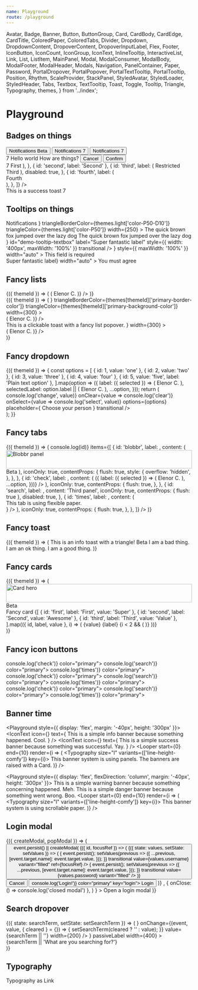 ```yaml
---
name: Playground
route: /playground
---
```


  Avatar,
  Badge,
  Banner,
  Button,
  ButtonGroup,
  Card,
  CardBody,
  CardEdge,
  CardTitle,
  ColoredPaper,
  ColoredTabs,
  Divider,
  Dropdown,
  DropdownContent,
  DropoverContent,
  DropoverInputLabel,
  Flex,
  Footer,
  IconButton,
  IconCount,
  IconGroup,
  IconText,
  InlineTooltip,
  InteractiveList,
  Link,
  List,
  ListItem,
  MainPanel,
  Modal,
  ModalConsumer,
  ModalBody,
  ModalFooter,
  ModalHeader,
  Modals,
  Navigation,
  PanelContainer,
  Paper,
  Password,
  PortalDropover,
  PortalPopover,
  PortalTextTooltip,
  PortalTooltip,
  Position,
  Rhythm,
  ScaleProvider,
  StackPanel,
  StyledAvatar,
  StyledLoader,
  StyledHeader,
  Tabs,
  Textbox,
  TextTooltip,
  Toast,
  Toggle,
  Tooltip,
  Triangle,
  Typography,
  themes,
} from '../index';

# Playground

## Badges on things

<Playground>
  <ThemeWrapper>
    <Rhythm m={2}>
      <Button color="primary">
        <Flex wrap={false} inflexible direction="row" alignItems="center" justifyContent="center">
          Notifications
          <Rhythm ml={2}>
            <Badge shape="label" contrast>
              Beta
            </Badge>
          </Rhythm>
        </Flex>
      </Button>
      <Button color="primary">
        <Flex wrap={false} inflexible direction="row" alignItems="center" justifyContent="center">
          Notifications
          <Badge position="top-right" shape="count" color="warning">
            7
          </Badge>
        </Flex>
      </Button>
      <Button color="warning" weight="outline">
        <Flex wrap={false} inflexible direction="row" alignItems="center" justifyContent="center">
          Notifications
          <Badge position="top-right" shape="count" color="warning">
            7
          </Badge>
        </Flex>
      </Button>
    </Rhythm>
  </ThemeWrapper>
</Playground>

<div style="height: 50px" />

<Playground>
  <ThemeWrapper>
    <div style={{ width: '300px', height: '200px', maxWidth: '100%' }}>
      <Card hoverable raised full style={{ overflow: 'visible' }}>
        <Badge position="top-right" shape="count" color="warning">
          7
        </Badge>
        <Paper flexible color="secondary">
          <CardBody>
            <CardTitle>Hello world</CardTitle>
            <CardTitle variant="subtitle">How are things?</CardTitle>
          </CardBody>
        </Paper>
        <CardEdge>
          <ColoredPaper flexible colorId="P25" style={{ alignItems: 'flex-end', justifyContent: 'center' }}>
            <Rhythm m={2}>
              <ButtonGroup spacing="comfy">
                <Button contrast weight="text" key="cancel">
                  Cancel
                </Button>
                <Button contrast weight="outline" key="confirm">
                  Confirm
                </Button>
              </ButtonGroup>
            </Rhythm>
          </ColoredPaper>
        </CardEdge>
      </Card>
    </div>
  </ThemeWrapper>
</Playground>

<div style="height: 50px" />

<Playground>
  <ThemeWrapper>
    <Navigation
      animated
      selectedId="first"
      style={{ maxWidth: '200px' }}
      vertical
      items={[
        {
          id: 'first',
          label: (
            <Flex wrap={false} inflexible direction="row" alignItems="center" justifyContent="center">
              <Badge position="top-right" shape="count" color="warning">
                7
              </Badge>
              First
            </Flex>
          ),
        },
        { id: 'second', label: 'Second' },
        {
          id: 'third',
          label: (
            <Flex wrap={false} inflexible direction="row" alignItems="center" justifyContent="center">
              <Position location="right-center" variant="inside">
                <Rhythm ml={4}>
                  <Badge shape="label" color="primary">
                    Restricted
                  </Badge>
                </Rhythm>
              </Position>
              Third
            </Flex>
          ),
          disabled: true,
        },
        {
          id: 'fourth',
          label: (
            <div style={{ position: 'relative' }}>
              <Position location="right-center" variant="outside">
                <Rhythm ml={2}>
                  <Badge shape="marker" color="primary" />
                </Rhythm>
              </Position>
              Fourth
            </div>
          ),
        },
      ]}
    />
  </ThemeWrapper>
</Playground>

<div style="height: 50px" />

<Playground>
  <ThemeWrapper>
    <Toast id="demo-success-toast" title="Hello world" level="success" style={{ maxWidth: '100%' }}>
      This is a success toast
      <Badge position="top-right" shape="count" color="warning">
        7
      </Badge>
    </Toast>
  </ThemeWrapper>
</Playground>

## Tooltips on things

<Playground>
  <ThemeWrapper>
    <InlineTooltip
      hoverable={false}
      position="top-center"
      toggler={
        <Button color="warning" weight="outline">
          Notifications
        </Button>
      }
      triangleBorderColor={themes.light['color-P50-D10']}
      triangleColor={themes.light['color-P50']}
      width={250}
    >
      <ColoredPaper bordered style={{ borderRadius: '2px' }} colorId="P50" container="popover">
        <Typography as="div" size="s" variants="line-height-comfy">
          The quick brown fox jumped over the lazy dog The quick brown fox jumped over the lazy dog
        </Typography>
      </ColoredPaper>
    </InlineTooltip>
  </ThemeWrapper>
</Playground>

<div style="height: 50px" />

<Playground>
  <ThemeWrapper>
    <PortalTextTooltip
      hoverable={false}
      position="right-center"
      toggler={
        <Textbox
          clearable
          iconBefore={<SearchIcon />}
          id="demo-tooltip-textbox"
          label="Super fantastic label"
          style={{ width: '400px', maxWidth: '100%' }}
          transitional
        />
      }
      style={{ maxWidth: '100%' }}
      width="auto"
    >
      <Typography variants="no-wrap">This field is required</Typography>
    </PortalTextTooltip>
  </ThemeWrapper>
</Playground>

<div style="height: 50px" />

<Playground>
  <ThemeWrapper>
    <PortalTextTooltip
      position="left-center"
      toggler={<Toggle id="demo-tooltip-toggle">Super fantastic label</Toggle>}
      width="auto"
    >
      <Typography variants="no-wrap">You must agree</Typography>
    </PortalTextTooltip>
  </ThemeWrapper>
</Playground>

## Fancy lists

<Playground>
  <ThemeWrapper withThemeId>
    {({ themeId }) => (
      <List outline="shadowed" as="div" style={{ width: '300px', maxWidth: '100%' }}>
        <Looper
          start={0}
          end={5}
          render={i => (
            <ListItem
              key={i}
              disabled={i === 4}
              style={{ '--list-item-text-color': themes[themeId]['secondary-text-color'] }}
            >
              <Flex direction="row" alignItems="center" justifyContent="flex-start">
                <Avatar
                  imgSrc="/public/images/avatar.jpg"
                  initials="EC"
                  style={{ border: `1px solid ${themes[themeId]['primary-border-color']}` }}
                />
                <Rhythm mx={4}>
                  <Flex flexible>
                    <Typography weight="bold">Elenor C.</Typography>
                  </Flex>
                </Rhythm>
                <Typography color="accent-primary" variants="line-height-smash">
                  <CheckIcon scale="medium" />
                </Typography>
              </Flex>
            </ListItem>
          )}
        />
      </List>
    )}
  </ThemeWrapper>
</Playground>

<div style="height: 50px" />

<Playground>
  <ThemeWrapper withThemeId>
    {({ themeId }) => (
      <Flex direction="row" justifyContent="space-between" alignItems="center" wrap>
        <PortalTooltip
          height={200}
          initialVisible
          permanent
          position="right-center"
          toggler={<BlobbrIcon aria-label="Blobbr" size={40} />}
          triangleBorderColor={themes[themeId]['primary-border-color']}
          triangleColor={themes[themeId]['primary-background-color']}
          width={300}
        >
          <div
            className={cx(
              scrollbar['scrollbar--small'],
              scrollbar['scrollbar--primary'],
              scrollbar[`scrollbar--${themeId}`],
            )}
            style={{
              height: '200px',
              width: '300px',
              overflowY: 'auto',
              margin: '1px',
              boxShadow: themes[themeId]['box-shadow-10'],
            }}
          >
            <List outline="bordered" variant="primary" as="div">
              <Looper
                start={0}
                end={5}
                render={i => (
                  <ListItem
                    key={i}
                    disabled={i === 4}
                    style={{ '--list-item-text-color': themes[themeId]['secondary-text-color'] }}
                  >
                    <Flex direction="row" alignItems="center" justifyContent="flex-start">
                      <Avatar
                        imgSrc="/public/images/avatar.jpg"
                        initials="EC"
                        style={{ border: `1px solid ${themes[themeId]['primary-border-color']}` }}
                      />
                      <Rhythm mx={4}>
                        <Flex flexible>
                          <Typography weight="bold">Elenor C.</Typography>
                        </Flex>
                      </Rhythm>
                      <Typography color="accent-primary" variants="line-height-smash">
                        <CheckIcon scale="medium" />
                      </Typography>
                    </Flex>
                  </ListItem>
                )}
              />
            </List>
          </div>
        </PortalTooltip>
        <PortalPopover
          height={200}
          offset={{ vertical: -3 }}
          position="bottom-center"
          toggler={
            <Toast level="info" title="Hello world">
              This is a clickable toast with a fancy list popover.
            </Toast>
          }
          width={300}
        >
          <div
            className={cx(
              scrollbar['scrollbar--small'],
              scrollbar['scrollbar--primary'],
              scrollbar[`scrollbar--${themeId}`],
            )}
            style={{ height: '100%', overflowY: 'auto', boxShadow: themes[themeId]['box-shadow-10'] }}
          >
            <List
              as="div"
              outline="divided"
              style={{ borderLeft: `4px solid ${themes[themeId]['primary-accent-color']}` }}
              variant="primary"
            >
              <Looper
                start={0}
                end={5}
                render={i => (
                  <ListItem
                    key={i}
                    disabled={i === 4}
                    style={{ '--list-item-text-color': themes[themeId]['secondary-text-color'] }}
                  >
                    <Flex direction="row" alignItems="center" justifyContent="flex-start">
                      <Avatar
                        imgSrc="/public/images/avatar.jpg"
                        initials="EC"
                        style={{ border: `1px solid ${themes[themeId]['primary-border-color']}` }}
                      />
                      <Rhythm mx={4}>
                        <Flex flexible>
                          <Typography weight="bold">Elenor C.</Typography>
                        </Flex>
                      </Rhythm>
                      <Typography color="accent-primary" variants="line-height-smash">
                        <CheckIcon scale="medium" />
                      </Typography>
                    </Flex>
                  </ListItem>
                )}
              />
            </List>
          </div>
        </PortalPopover>
      </Flex>
    )}
  </ThemeWrapper>
</Playground>

## Fancy dropdown

<Playground>
  <ThemeWrapper withThemeId>
    {({ themeId }) => {
      const options = [
        { id: 1, value: 'one' },
        { id: 2, value: 'two' },
        { id: 3, value: 'three' },
        { id: 4, value: 'four' },
        { id: 5, value: 'five', label: 'Plain text option' },
      ].map(option => ({
        label: ({ selected }) => (
          <Flex flexible direction="row" alignItems="center" justifyContent="flex-start">
            <Avatar
              imgSrc="/public/images/avatar.jpg"
              initials="EC"
              style={{ border: `1px solid ${themes[themeId]['primary-border-color']}` }}
            />
            <Rhythm mx={4}>
              <Flex flexible>
                <Typography weight="bold">Elenor C.</Typography>
              </Flex>
            </Rhythm>
            <Typography color={selected ? 'contrast' : 'accent-primary'} variants="line-height-smash">
              <CheckIcon scale="medium" />
            </Typography>
          </Flex>
        ),
        selectedLabel: option.label || (
          <Rhythm px={4}>
            <Flex flexible direction="row" alignItems="center" justifyContent="flex-start">
              <Avatar
                imgSrc="/public/images/avatar.jpg"
                initials="EC"
                style={{ border: `1px solid ${themes[themeId]['primary-border-color']}` }}
              />
              <Rhythm mx={4}>
                <Flex flexible>
                  <Typography weight="bold">Elenor C.</Typography>
                </Flex>
              </Rhythm>
            </Flex>
          </Rhythm>
        ),
        ...option,
      }));
      return (
        <div style={{ width: '400px', maxWidth: '100%', height: '200px' }}>
          <Dropdown
            arrowIconSize={12}
            dropdownContent={DropdownContent}
            initialSelected={options[0]}
            label="Super awesome dropdown"
            layout="raised"
            listOutline="divided"
            listSize="medium"
            onChange={value => console.log('change', value)}
            onClear={value => console.log('clear')}
            onSelect={value => console.log('select', value)}
            options={options}
            placeholder={
              <Rhythm px={4} style={{ opacity: 0.5 }}>
                <Flex flexible direction="row" alignItems="center" justifyContent="flex-start">
                  <StyledAvatar backgroundColor={themes[themeId]['primary-quietest-color']} initials=" " />
                  <Rhythm mx={4}>
                    <Flex flexible>Choose your person</Flex>
                  </Rhythm>
                </Flex>
              </Rhythm>
            }
            transitional
          />
        </div>
      );
    }}
  </ThemeWrapper>
</Playground>

## Fancy tabs

<Playground>
  <ThemeWrapper withThemeId>
    {({ themeId }) => (
      <ScaleProvider scale="small">
        <Card hoverable raised full style={{ maxWidth: '300px' }}>
          <ColoredTabs
            colorId="P50"
            initialSelected="check"
            vertical
            onSelect={(event, id) => console.log(id)}
            items={[
              {
                id: 'blobbr',
                label: <BlobbrIcon style={{ display: 'block' }} />,
                content: (
                  <React.Fragment>
                    <img
                      src="/public/images/avatar.jpg"
                      width="100%"
                      alt="Blobbr panel"
                      style={{
                        opacity: 0.1,
                        filter: 'blur(3px) grayscale(1)',
                        transform: 'scale(1.1)',
                      }}
                    />
                    <Position location="bottom-right" variant="inside" style={{ zIndex: 10 }}>
                      <Triangle position="bottom-right" size={18} color={themes[themeId]['color-accent-primary']}>
                        <Typography
                          color="contrast"
                          as="div"
                          size="xxs"
                          style={{
                            position: 'absolute',
                            left: 0,
                            bottom: 0,
                            transform: 'rotate(-45deg) translate(50%, 30%)',
                          }}
                          variants={['uppercase', 'letter-spacing-comfy']}
                          weight="bold"
                        >
                          Beta
                        </Typography>
                      </Triangle>
                    </Position>
                  </React.Fragment>
                ),
                iconOnly: true,
                contentProps: {
                  flush: true,
                  style: {
                    overflow: 'hidden',
                  },
                },
              },
              {
                id: 'check',
                label: <CheckIcon style={{ display: 'block' }} />,
                content: (
                  <InteractiveList
                    initialSelected={4}
                    selectOnFocus
                    outline="divided"
                    variant="primary"
                    items={[{ id: 1 }, { id: 2 }, { id: 3 }, { id: 4 }, { id: 5 }].map(option => ({
                      label: ({ selected }) => (
                        <Flex flexible direction="row" alignItems="center" justifyContent="flex-start">
                          <Avatar
                            imgSrc="/public/images/avatar.jpg"
                            initials="EC"
                            style={{ border: `1px solid ${themes[themeId]['primary-border-color']}` }}
                          />
                          <Rhythm mx={4}>
                            <Flex flexible>
                              <Typography weight="bold">Elenor C.</Typography>
                            </Flex>
                          </Rhythm>
                          <Typography color={selected ? 'contrast' : 'accent-primary'} variants="line-height-smash">
                            <CheckIcon scale="medium" />
                          </Typography>
                        </Flex>
                      ),
                      ...option,
                    }))}
                  />
                ),
                iconOnly: true,
                contentProps: {
                  flush: true,
                },
              },
              {
                id: 'search',
                label: <SearchIcon style={{ display: 'block' }} />,
                content: 'Third panel',
                iconOnly: true,
                contentProps: { flush: true },
                disabled: true,
              },
              {
                id: 'times',
                label: <TimesIcon style={{ display: 'block' }} />,
                content: (
                  <Rhythm py={2} px={5}>
                    <Paper flexible color="secondary">
                      <Looper start={0} end={10} render={i => <div key={i}>This tab is using flexible paper.</div>} />
                    </Paper>
                  </Rhythm>
                ),
                iconOnly: true,
                contentProps: {
                  flush: true,
                },
              },
            ]}
          />
        </Card>
      </ScaleProvider>
    )}
  </ThemeWrapper>
</Playground>

## Fancy toast

<Playground>
  <ThemeWrapper withThemeId>
    {({ themeId }) => (
      <Flex direction="row" justifyContent="space-between" wrap>
        <Toast id="demo-triangle-toast" immediate title="Hello world" level="info">
          This is an info toast with a triangle!
          <Position location="top-right" variant="inside">
            <Triangle position="top-right" size={18} color={themes[themeId]['primary-accent-color']}>
              <Typography
                color="contrast"
                as="div"
                size="xxs"
                style={{ position: 'absolute', top: 0, left: 0, transform: 'rotate(45deg) translate(50%, -20%)' }}
                variants={['uppercase', 'letter-spacing-comfy']}
                weight="bold"
              >
                Beta
              </Typography>
            </Triangle>
          </Position>
        </Toast>
        <Toast id="demo-marker-toast" level="info">
          <Flex direction="row" justifyContent="flex-start" alignItems="center">
            <Rhythm mr={2}>
              <Badge shape="marker" color="danger" />
            </Rhythm>
            <Typography color="danger">I am a bad thing.</Typography>
          </Flex>
          <Flex direction="row" justifyContent="flex-start" alignItems="center">
            <Rhythm mr={2}>
              <Badge shape="marker" color="warning" />
            </Rhythm>
            <Typography color="warning">I am an ok thing.</Typography>
          </Flex>
          <Flex direction="row" justifyContent="flex-start" alignItems="center">
            <Rhythm mr={2}>
              <Badge shape="marker" color="success" />
            </Rhythm>
            <Typography color="success">I am a good thing.</Typography>
          </Flex>
        </Toast>
      </Flex>
    )}
  </ThemeWrapper>
</Playground>

## Fancy cards

<Playground>
  <ThemeWrapper withThemeId>
    {({ themeId }) => (
      <Flex direction="row" alignItems="flex-start" justifyContent="space-between">
        <div style={{ width: '200px', maxWidth: '100%' }}>
          <Card hoverable raised magnify full>
            <CardBody flush>
              <img
                src="/public/images/avatar.jpg"
                width="100%"
                alt="Card hero"
                style={{
                  opacity: 0.3,
                  filter: 'blur(3px) grayscale(1)',
                  transform: 'scale(1.1)',
                }}
              />
              <Position location="top-right" variant="inside">
                <Triangle position="top-right" size={18} color={themes[themeId]['primary-accent-color']}>
                  <Typography
                    color="contrast"
                    as="div"
                    size="xxs"
                    style={{ position: 'absolute', top: 0, left: 0, transform: 'rotate(45deg) translate(50%, -20%)' }}
                    variants={['uppercase', 'letter-spacing-comfy']}
                    weight="bold"
                  >
                    Beta
                  </Typography>
                </Triangle>
              </Position>
              <StyledLoader size={90} color="#fff" style={{ opacity: 0.9 }} position="absolute" />
            </CardBody>
            <CardBody flush>
              <Paper color="secondary">
                <Rhythm p={3}>
                  <List
                    inactive
                    outline="unboxed"
                    rounded
                    variant="primary"
                    items={[
                      { id: 'normal0', label: 'Normal' },
                      { id: 'selected', label: 'Selected', selected: true },
                      { id: 'normal1', label: 'Normal' },
                      { id: 'normal2', label: 'Normal' },
                    ]}
                  />
                </Rhythm>
              </Paper>
            </CardBody>
          </Card>
        </div>
        <div style={{ width: '300px' }}>
          <Card raised full>
            <StyledHeader backgroundColor="#393945" textColor="#fff" height={50}>
              <Rhythm px={5}>Fancy card</Rhythm>
            </StyledHeader>
            <CardBody flush>
              <Paper color="primary" container="panel">
                <Flex direction="row" alignItems="center" justifyContent="center" full>
                  <Typography volume="quietest">
                    <MoonIcon size={42} />
                  </Typography>
                </Flex>
              </Paper>
            </CardBody>
            <Divider volume="quieter" />
            <Rhythm px={5} py={4}>
              <Flex direction="row" justifyContent="space-between">
                {[
                  { id: 'first', label: 'First', value: 'Super' },
                  { id: 'second', label: 'Second', value: 'Awesome' },
                  { id: 'third', label: 'Third', value: 'Value' },
                ].map(({ id, label, value }, i) => (
                  <React.Fragment key={id}>
                    <Flex justifyContent="center" direction="column" flexible>
                      <Typography color="secondary" size="xs" weight="bold" variants={['line-height-comfy', 'no-wrap']}>
                        {value}
                      </Typography>
                      <Typography variants={['xsmall-caps']} volume="quiet">
                        {label}
                      </Typography>
                    </Flex>
                    {i < 2 && (
                      <Rhythm mr={4}>
                        <Divider volume="quieter" orientation="vertical" style={{ height: '24px' }} />
                      </Rhythm>
                    )}
                  </React.Fragment>
                ))}
              </Flex>
            </Rhythm>
            <Footer bordered volume="quiet">
              <Rhythm px={5}>
                <Flex
                  full
                  direction="row"
                  alignItems="center"
                  justifyContent="space-between"
                  style={{ height: '48px' }}
                >
                  <IconCount label="Example" icon={CheckIcon} count={13} />
                  <IconCount label="Example" icon={TimesIcon} iconSize={10} count={24} />
                  <IconCount label="Example" icon={HeartIcon} iconSize={15} count={9} />
                  <IconCount label="Example" icon={BlobbrIcon} />
                </Flex>
              </Rhythm>
            </Footer>
          </Card>
        </div>
      </Flex>
    )}
  </ThemeWrapper>
</Playground>

## Fancy icon buttons

<Playground>
  <ThemeWrapper>
    <Flex>
      <IconGroup scale="medium">
        <Rhythm m={2}>
          <IconButton onClick={() => console.log('check')} color="primary">
            <CheckIcon />
          </IconButton>
          <IconButton onClick={() => console.log('search')} color="primary">
            <SearchIcon />
            <Badge position="top-right" shape="point" color="warning" />
          </IconButton>
          <IconButton onClick={() => console.log('times')} color="primary">
            <TimesIcon />
          </IconButton>
        </Rhythm>
      </IconGroup>
      <IconGroup scale="medium">
        <Rhythm m={1}>
          <IconButton shape="square" onClick={() => console.log('check')} color="primary">
            <CheckIcon />
          </IconButton>
          <IconButton shape="square" onClick={() => console.log('search')} color="primary">
            <SearchIcon />
            <Badge position="top-right" shape="marker" color="warning" outlined />
          </IconButton>
          <IconButton shape="square" onClick={() => console.log('times')} color="primary">
            <TimesIcon />
          </IconButton>
        </Rhythm>
      </IconGroup>
      <IconGroup scale="medium">
        <Rhythm m={1}>
          <IconButton shape="round" onClick={() => console.log('check')} color="primary">
            <CheckIcon />
          </IconButton>
          <IconButton shape="round" onClick={() => console.log('search')} color="primary">
            <SearchIcon />
            <Badge position="top-right" shape="point" color="warning" />
          </IconButton>
          <IconButton shape="round" onClick={() => console.log('times')} color="primary">
            <TimesIcon />
          </IconButton>
        </Rhythm>
      </IconGroup>
    </Flex>
  </ThemeWrapper>
</Playground>

## Banner time

<Playground style={{ display: 'flex', margin: '-40px', height: '300px' }}>
  <ThemeWrapper>
    <PanelContainer orientation="horizontal">
      <StackPanel position="top" open>
        <Card squared raised>
          <Banner immediate level="info">
            <IconText
              icon={<BlobbrIcon size={18} />}
              text={
                <Rhythm ml={3} wrapper="span">
                  This is a simple info banner because something happened. Cool.
                </Rhythm>
              }
            />
          </Banner>
          <Banner immediate level="success">
            <IconText
              icon={<BlobbrIcon size={18} />}
              text={
                <Rhythm ml={3} wrapper="span">
                  This is a simple success banner because something was successful. Yay.
                </Rhythm>
              }
            />
          </Banner>
        </Card>
      </StackPanel>
      <MainPanel>
        <Paper scrollable flexible color="primary" container="panel">
          <Looper
            start={0}
            end={10}
            render={i => (
              <Typography size="l" variants={['line-height-comfy']} key={i}>
                This banner system is using panels. The banners are raised with a Card.
              </Typography>
            )}
          />
        </Paper>
      </MainPanel>
    </PanelContainer>
  </ThemeWrapper>
</Playground>

<div style="height: 50px" />

<Playground style={{ display: 'flex', flexDirection: 'column', margin: '-40px', height: '300px' }}>
  <ThemeWrapper>
    <Banner immediate level="warning">
      This is a simple warning banner because something concerning happened. Meh.
    </Banner>
    <Banner immediate level="danger">
      This is a simple danger banner because something went wrong. Boo.
    </Banner>
    <Paper scrollable flexible color="primary" container="panel">
      <Looper
        start={0}
        end={10}
        render={i => (
          <Typography size="l" variants={['line-height-comfy']} key={i}>
            This banner system is using scrollable paper.
          </Typography>
        )}
      />
    </Paper>
  </ThemeWrapper>
</Playground>

## Login modal

<Playground>
  <ThemeWrapper>
    <Modals>
      <ModalConsumer>
        {({ createModal, popModal }) => (
          <Rhythm m={2}>
            <Button
              color="primary"
              onClick={event =>
                event.persist() ||
                createModal(
                  <Modal id="demo-login-modal" focusable size="medium">
                    {({ id, focusRef }) => (
                      <React.Fragment>
                        <ModalHeader modalId={id} title="Login" />
                        <ModalBody scrollable>
                          <Rhythm py={4} grouped>
                            <StateWrapper initialState={{}}>
                              {({ state: values, setState: setValues }) => (
                                <React.Fragment>
                                  <Rhythm mb={2}>
                                    <Textbox
                                      id="login-username"
                                      label="Username"
                                      name="username"
                                      onChange={event => {
                                        event.persist();
                                        setValues(previous => ({
                                          ...previous,
                                          [event.target.name]: event.target.value,
                                        }));
                                      }}
                                      transitional
                                      value={values.username}
                                      variant="filled"
                                      ref={focusRef}
                                    />
                                  </Rhythm>
                                  <Rhythm mt={6} mb={6}>
                                    <Password
                                      id="login-password"
                                      label="Password"
                                      name="password"
                                      onChange={event => {
                                        event.persist();
                                        setValues(previous => ({
                                          ...previous,
                                          [event.target.name]: event.target.value,
                                        }));
                                      }}
                                      transitional
                                      value={values.password}
                                      variant="filled"
                                    />
                                  </Rhythm>
                                </React.Fragment>
                              )}
                            </StateWrapper>
                          </Rhythm>
                        </ModalBody>
                        <ModalFooter bordered>
                          <Flex justifyContent="flex-end">
                            <ButtonGroup spacing="comfy" color="primary" key="cancel">
                              <Button key="cancel" onClick={popModal} color="neutral" weight="text">
                                Cancel
                              </Button>
                              <Button key="submit" onClick={() => console.log('Login!')} color="primary" key="login">
                                Login
                              </Button>
                            </ButtonGroup>
                          </Flex>
                        </ModalFooter>
                      </React.Fragment>
                    )}
                  </Modal>,
                  { onClose: () => console.log('closed modal') },
                )
              }
            >
              Open a login modal
            </Button>
          </Rhythm>
        )}
      </ModalConsumer>
    </Modals>
  </ThemeWrapper>
</Playground>

## Search dropover

<Playground>
  <ThemeWrapper>
    <StateWrapper>
      {({ state: searchTerm, setState: setSearchTerm }) => (
        <Rhythm mb={6} grouped>
          <PortalDropover
            contentProps={{ portal: 'fixed' }}
            label={
              <DropoverInputLabel>
                <Textbox
                  aria-label="Search"
                  clearable
                  iconBefore={<SearchIcon size={14} />}
                  onChange={(event, value, { cleared } = {}) => {
                    setSearchTerm(cleared ? '' : value);
                  }}
                  value={searchTerm || ''}
                  width={200}
                />
              </DropoverInputLabel>
            }
            passiveLabel
            width={400}
          >
            <DropoverContent>
              <Rhythm py={5}>
                <div>{searchTerm || 'What are you searching for?'}</div>
              </Rhythm>
            </DropoverContent>
          </PortalDropover>
        </Rhythm>
      )}
    </StateWrapper>
  </ThemeWrapper>
</Playground>

## Typography

<Playground>
  <ThemeWrapper>
    <Typography as={Link} volume="quietest" href="#typography">
      Typography as Link
    </Typography>
  </ThemeWrapper>
</Playground>
